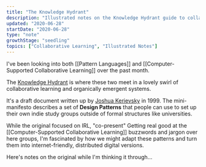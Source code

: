 ```yaml
---
title: "The Knowledge Hydrant"
description: "Illustrated notes on the Knowledge Hydrant guide to collaborative learning"
updated: "2020-06-28"
startDate: "2020-06-28"
type: "note"
growthStage: "seedling"
topics: ["Collaborative Learning", "Illustrated Notes"]
---
```


I've been looking into both [[Pattern Languages]] and [[Computer-Supported Collaborative Learning]] over the past month.

The [Knowledge Hydrant](http://www.industriallogic.com/papers/khdraft.pdf) is where these two meet in a lovely swirl of collaborative learning and organically emergent systems.

It's a draft document written up by [Joshua Kerievsky](https://twitter.com/JoshuaKerievsky) in 1999. The mini-manifesto describes a set of **Design Patterns** that people can use to set up their own indie study groups outside of formal structures like universities.

While the original focused on IRL, "co-present" <Footnote idName={1}>Getting real good at the [[Computer-Supported Collaborative Learning]] buzzwords and jargon over here</Footnote> groups, I'm fascinated by how we might adapt these patterns and turn them into internet-friendly, distributed digital versions.

Here's notes on the original while I'm thinking it through...

<BasicImage
  width="900px"
  alt="A fire hydrant framed by the words 'The knowledge hydrant'"
  src="https://res.cloudinary.com/dg3gyk0gu/image/upload/c_scale,w_800/v1593449022/maggieappleton.com/notes/knowledge-hydrant/knowledge-hydrant-1.png"
/>

<BasicImage
  width="1000px"
  alt="There are 21 patterns split into four groups – spirit, atmosphere, roles, and customs"
  src="https://res.cloudinary.com/dg3gyk0gu/image/upload/c_scale,w_800/v1593449021/maggieappleton.com/notes/knowledge-hydrant/knowledge-hydrant-2.png"
/>

<BasicImage
  width="1000px"
  alt="Step 1 is to find your knowledge hydrant – your source of important and worthwhile material"
  src="https://res.cloudinary.com/dg3gyk0gu/image/upload/c_scale,w_750/v1593449020/maggieappleton.com/notes/knowledge-hydrant/knowledge-hydrant-3.png"
/>

<BasicImage
  width="1000px"
  alt="Step 2 is to create a pool of insight – establihs a regular study group to discuss and debate key texts"
  src="https://res.cloudinary.com/dg3gyk0gu/image/upload/c_scale,w_750/v1593449020/maggieappleton.com/notes/knowledge-hydrant/knowledge-hydrant-4.png"
/>
